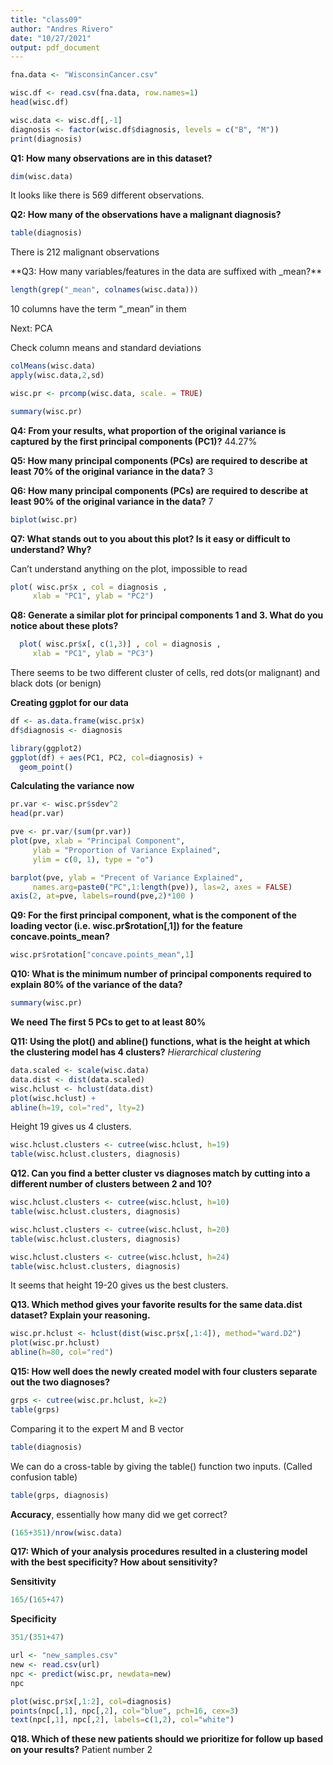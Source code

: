 ```yaml
---
title: "class09"
author: "Andres Rivero"
date: "10/27/2021"
output: pdf_document
---
```


```r
fna.data <- "WisconsinCancer.csv"

```


```r
wisc.df <- read.csv(fna.data, row.names=1)
head(wisc.df)
```

```r
wisc.data <- wisc.df[,-1]
diagnosis <- factor(wisc.df$diagnosis, levels = c("B", "M"))
print(diagnosis)
```
**Q1: How many observations are in this dataset?**
```r
dim(wisc.data)

```
It looks like there is 569 different observations.


**Q2: How many of the observations have a malignant diagnosis?**

```r
table(diagnosis)
```
There is 212 malignant observations

**Q3: How many variables/features in the data are suffixed with _mean?**
```r
length(grep("_mean", colnames(wisc.data)))
```
10 columns have the term "_mean" in them



Next: PCA

Check column means and standard deviations
```r
colMeans(wisc.data)
apply(wisc.data,2,sd)

wisc.pr <- prcomp(wisc.data, scale. = TRUE)

```
```r
summary(wisc.pr)
```

**Q4: From your results, what proportion of the original variance is captured by the first principal components (PC1)?**
44.27%

**Q5: How many principal components (PCs) are required to describe at least 70% of the original variance in the data?**
3

**Q6: How many principal components (PCs) are required to describe at least 90% of the original variance in the data?**
7

```r
biplot(wisc.pr)
```
**Q7: What stands out to you about this plot? Is it easy or difficult to understand? Why?**

Can't understand anything on the plot, impossible to read

```r
plot( wisc.pr$x , col = diagnosis , 
     xlab = "PC1", ylab = "PC2")
```
**Q8: Generate a similar plot for principal components 1 and 3. What do you notice about these plots?**

```r
  plot( wisc.pr$x[, c(1,3)] , col = diagnosis , 
     xlab = "PC1", ylab = "PC3")
```
There seems to be two different cluster of cells, red dots(or malignant) and black dots (or benign)


**Creating ggplot for our data**

```r
df <- as.data.frame(wisc.pr$x)
df$diagnosis <- diagnosis
```

```r
library(ggplot2)
ggplot(df) + aes(PC1, PC2, col=diagnosis) + 
  geom_point()
```
**Calculating the variance now**

```r
pr.var <- wisc.pr$sdev^2
head(pr.var)
```
```r
pve <- pr.var/(sum(pr.var))
plot(pve, xlab = "Principal Component", 
     ylab = "Proportion of Variance Explained", 
     ylim = c(0, 1), type = "o")
```

```r
barplot(pve, ylab = "Precent of Variance Explained",
     names.arg=paste0("PC",1:length(pve)), las=2, axes = FALSE)
axis(2, at=pve, labels=round(pve,2)*100 )
```
**Q9: For the first principal component, what is the component of the loading vector (i.e. wisc.pr$rotation[,1]) for the feature concave.points_mean?**

```r
wisc.pr$rotation["concave.points_mean",1]

```

**Q10: What is the minimum number of principal components required to explain 80% of the variance of the data?**

```r
summary(wisc.pr)
```
**We need The first 5 PCs to get to at least 80%**




**Q11: Using the plot() and abline() functions, what is the height at which the clustering model has 4 clusters?**
*Hierarchical clustering*

```r
data.scaled <- scale(wisc.data)
data.dist <- dist(data.scaled)
wisc.hclust <- hclust(data.dist)
plot(wisc.hclust) +
abline(h=19, col="red", lty=2)
```

Height 19 gives us 4 clusters.



```r
wisc.hclust.clusters <- cutree(wisc.hclust, h=19)
table(wisc.hclust.clusters, diagnosis)
```



**Q12. Can you find a better cluster vs diagnoses match by cutting into a different number of clusters between 2 and 10?**


```r
wisc.hclust.clusters <- cutree(wisc.hclust, h=10)
table(wisc.hclust.clusters, diagnosis)
```
```r
wisc.hclust.clusters <- cutree(wisc.hclust, h=20)
table(wisc.hclust.clusters, diagnosis)
```

```r
wisc.hclust.clusters <- cutree(wisc.hclust, h=24)
table(wisc.hclust.clusters, diagnosis)
```

It seems that height 19-20 gives us the best clusters.
 
**Q13. Which method gives your favorite results for the same data.dist dataset? Explain your reasoning.**


```r
wisc.pr.hclust <- hclust(dist(wisc.pr$x[,1:4]), method="ward.D2")
plot(wisc.pr.hclust)
abline(h=80, col="red")
```

**Q15: How well does the newly created model with four clusters separate out the two diagnoses?**

```r
grps <- cutree(wisc.pr.hclust, k=2)
table(grps)
```

Comparing it to the expert M and B vector

```r
table(diagnosis)
```


We can do a cross-table by giving the table() function two inputs. (Called confusion table)

```r
table(grps, diagnosis)
```


**Accuracy**, essentially how many did we get correct?

```r
(165+351)/nrow(wisc.data)
```
**Q17: Which of your analysis procedures resulted in a clustering model with the best specificity? How about sensitivity?**

**Sensitivity**
```r
165/(165+47)
```

**Specificity**
```r
351/(351+47)
```


```r
url <- "new_samples.csv"
new <- read.csv(url)
npc <- predict(wisc.pr, newdata=new)
npc
```

```r
plot(wisc.pr$x[,1:2], col=diagnosis)
points(npc[,1], npc[,2], col="blue", pch=16, cex=3)
text(npc[,1], npc[,2], labels=c(1,2), col="white")
```

**Q18. Which of these new patients should we prioritize for follow up based on your results?**
Patient number 2


